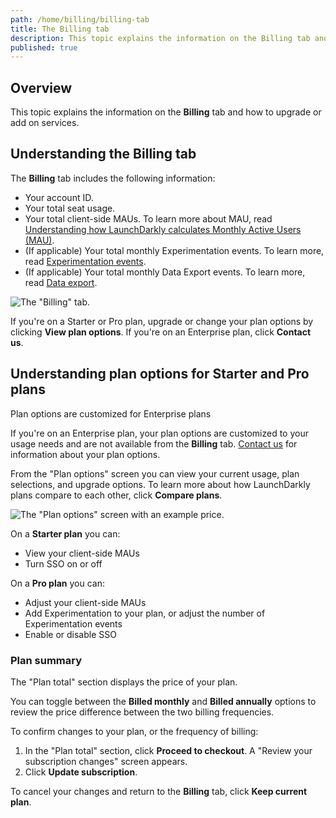 ```yaml
---
path: /home/billing/billing-tab
title: The Billing tab
description: This topic explains the information on the Billing tab and how to upgrade or add on services.
published: true
---
```


## Overview

This topic explains the information on the **Billing** tab and how to upgrade or add on services.

## Understanding the Billing tab

The **Billing** tab includes the following information:

- Your account ID.
- Your total seat usage.
- Your total client-side MAUs. To learn more about MAU, read [Understanding how LaunchDarkly calculates Monthly Active Users (MAU)](/home/billing/usage-metrics#understanding-how-launchdarkly-calculates-monthly-active-users-mau).
- (If applicable) Your total monthly Experimentation events. To learn more, read [Experimentation events](/home/experimentation/events).
- (If applicable) Your total monthly Data Export events. To learn more, read [Data export](/home/data-export).

![The "Billing" tab.](settings-billing-pro.png)

If you're on a Starter or Pro plan, upgrade or change your plan options by clicking **View plan options**. If you're on an Enterprise plan, click **Contact us**.


## Understanding plan options for Starter and Pro plans

<Callout intent="info">
  <CalloutTitle>Plan options are customized for Enterprise plans</CalloutTitle>
  <CalloutDescription>

  If you're on an Enterprise plan, your plan options are customized to your usage needs and are not available from the **Billing** tab. [Contact us](https://launchdarkly.com/contact-sales/) for information about your plan options.

  </CalloutDescription>
</Callout>

From the "Plan options" screen you can view your current usage, plan selections, and upgrade options.
To learn more about how LaunchDarkly plans compare to each other, click **Compare plans**.

![The "Plan options" screen with an example price.](plan-options.png)

On a **Starter plan** you can:

- View your client-side MAUs
- Turn SSO on or off

On a **Pro plan** you can:

- Adjust your client-side MAUs
- Add Experimentation to your plan, or adjust the number of Experimentation events
- Enable or disable SSO

### Plan summary

The "Plan total" section displays the price of your plan.

You can toggle between the **Billed monthly** and **Billed annually** options to review the price difference between the two billing frequencies.

To confirm changes to your plan, or the frequency of billing:

1. In the "Plan total" section, click **Proceed to checkout**. A "Review your subscription changes" screen appears.
2. Click **Update subscription**.

To cancel your changes and return to the **Billing** tab, click **Keep current plan**.
